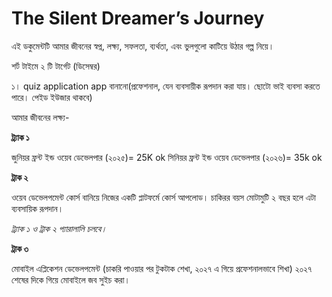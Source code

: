 # The Silent Dreamer’s Journey

এই ডকুমেন্টটি আমার জীবনের স্বপ্ন, লক্ষ্য, সফলতা, ব্যর্থতা, এবং ভুলগুলো কাটিয়ে উঠার গল্প নিয়ে।

শর্ট টাইমে ২ টি টার্গেট (ডিসেম্বর)

১। quiz application app বানানো(প্রফেশনাল, যেন ব্যবসায়ীক রূপদান করা যায়। ছোটো ভাই ব্যবসা করতে পারে। পেইড ইউজার থাকবে)     

আমার জীবনের লক্ষ্য- 

**ট্র‍্যাক ১**

জুনিয়র ফ্রন্ট ইন্ড ওয়েব ডেভেলপার (২০২৫)= 25K ok
সিনিয়র ফ্রন্ট ইন্ড ওয়েব ডেভেলপার (২০২৬)= 35k ok

**ট্রাক ২**

ওয়েব ডেভেলপমেন্ট কোর্স বানিয়ে নিজের একটি প্লাটফর্মে কোর্স আপলোড। চাকিরর বয়স মোটামুটি ২ বছর হলে এটা ব্যবসায়িক রূপদান। 

_ট্র‍্যাক ১ ও ট্রাক ২ প্যারালালি চলবে।_ 

**ট্রাক ৩**

মোবাইল এপ্লিকেশন ডেভেলপমেন্ট (চাকরি পাওয়ার পর টুকটাক শেখা, ২০২৭ এ গিয়ে প্রফেশনালভাবে শিখা) ২০২৭ শেষের দিকে গিয়ে মোবাইলে জব সুইচ করা। 



